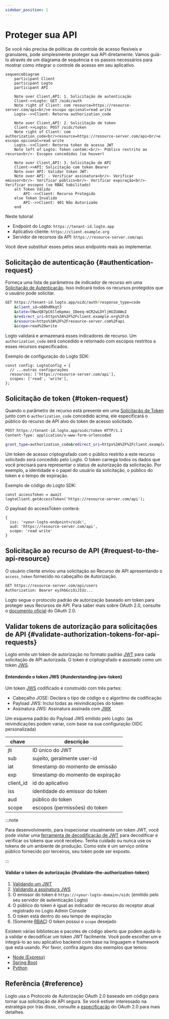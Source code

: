 ```yaml
---
sidebar_position: 1
---
```


# Proteger sua API

Se você não precisa de políticas de controle de acesso flexíveis e granulares, pode simplesmente proteger sua API diretamente. Vamos guiá-lo através de um diagrama de sequência e os passos necessários para mostrar como integrar o controle de acesso em seu aplicativo.

```mermaid
sequenceDiagram
    participant Client
    participant Logto
    participant API

    Note over Client,API: 1. Solicitação de autenticação
    Client->>Logto: GET /oidc/auth
    Note right of Client: com resource=https://resource-server.com/api<br/>e escopo opcional=read write
    Logto-->>Client: Retorna authorization_code

    Note over Client,API: 2. Solicitação de token
    Client->>Logto: POST /oidc/token
    Note right of Client: com authorization_code<br/>resource=https://resource-server.com/api<br/>e escopo opcional=read write
    Logto-->>Client: Retorna token de acesso JWT
    Note left of Logto: Token contém:<br/>- Público restrito ao recurso<br/>- Escopos concedidos (se houver)

    Note over Client,API: 3. Solicitação de API
    Client->>API: Solicitação com token Bearer
    Note over API: Validar token JWT:
    Note over API: - Verificar assinatura<br/>- Verificar emissor<br/>- Verificar público<br/>- Verificar expiração<br/>- Verificar escopos (se RBAC habilitado)
    alt Token Válido
        API-->>Client: Recurso Protegido
    else Token Inválido
        API-->>Client: 401 Não Autorizado
    end
```

Neste tutorial

- Endpoint do Logto: `https://tenant-id.logto.app`
- Aplicativo cliente: `https://client.example.org`
- Servidor de recursos da API: `https://resource-server.com/api`

Você deve substituir esses pelos seus endpoints reais ao implementar.

## Solicitação de autenticação \{#authentication-request}

Forneça uma lista de parâmetros de indicador de recurso em uma [Solicitação de Autenticação](https://openid.net/specs/openid-connect-core-1_0.html#AuthRequest). Isso indicará todos os recursos protegidos que o usuário pode solicitar.

```bash
GET https://tenant-id.logto.app/oidc/auth?response_type=code
    &client_id=s6BhdRkqt3
    &state=tNwzQ87pC6llebpmac_IDeeq-mCR2wLDYljHUZUAWuI
    &redirect_uri=https%3A%2F%2Fclient.example.org%2Fcb
    &resource=https%3A%2F%2Fresource-server.com%2Fapi
    &scope=read%20write
```

Logto validará e armazenará esses indicadores de recurso. Um `authorization_code` será concedido e retornado com escopos restritos a esses recursos especificados.

Exemplo de configuração do Logto SDK:

```tsx
const config: LogtoConfig = {
  // ...outras configurações
  resources: ['https://resource-server.com/api'],
  scopes: ['read', 'write'],
};
```

## Solicitação de token \{#token-request}

Quando o parâmetro de recurso está presente em uma [Solicitação de Token](https://openid.net/specs/openid-connect-core-1_0.html#TokenRequest) junto com o `authorization_code` concedido acima, ele especificará o público do recurso de API alvo do token de acesso solicitado.

```bash
POST https://tenant-id.logto.app/oidc/token HTTP/1.1
Content-Type: application/x-www-form-urlencoded

grant_type=authorization_code&redirect_uri=https%3A%2F%2Fclient.example.org%2Fcb&code=10esc29BWC2qZB0acc9v8zAv9ltc2pko105tQauZ&resource=https%3A%2F%2Fresource-server.com%2Fapi
```

Um token de acesso criptografado com o público restrito a este recurso solicitado será concedido pelo Logto. O token carrega todos os dados que você precisará para representar o status de autorização da solicitação. Por exemplo, a identidade e o papel do usuário da solicitação, o público do token e o tempo de expiração.

Exemplo de código do Logto SDK:

```tsx
const accessToken = await logtoClient.getAccessToken('https://resource-server.com/api');
```

O payload do accessToken conterá:

```tsx
{
  iss: '<your-logto-endpoint>/oidc',
  aud: 'https://resource-server.com/api',
  scope: 'read write'
}
```

## Solicitação ao recurso de API \{#request-to-the-api-resource}

O usuário cliente enviou uma solicitação ao Recurso de API apresentando o `access_token` fornecido no cabeçalho de Autorização.

```bash
GET https://resource-server.com/api/users
Authorization: Bearer eyJhbGciOiJIUz...
```

Logto segue o protocolo padrão de autorização baseado em token para proteger seus Recursos de API. Para saber mais sobre OAuth 2.0, consulte o [documento oficial](https://datatracker.ietf.org/doc/html/rfc6749#section-1.3.1) do OAuth 2.0.

## Validar tokens de autorização para solicitações de API \{#validate-authorization-tokens-for-api-requests}

Logto emite um token de autorização no formato padrão [JWT](https://datatracker.ietf.org/doc/html/rfc7519) para cada solicitação de API autorizada. O token é criptografado e assinado como um token [JWS](https://datatracker.ietf.org/doc/html/rfc7515).

#### Entendendo o token JWS \{#understanding-jws-token}

Um token [JWS](https://datatracker.ietf.org/doc/html/rfc7515) codificado é construído com três partes:

- Cabeçalho JOSE: Declara o tipo de código e o algoritmo de codificação
- Payload JWS: Inclui todas as reivindicações do token
- Assinatura JWS: Assinatura assinada com [JWK](https://datatracker.ietf.org/doc/html/rfc7517)

Um esquema padrão do Payload JWS emitido pelo Logto: (as reivindicações podem variar, com base na sua configuração OIDC personalizada)

| chave     | descrição                         |
| --------- | --------------------------------- |
| jti       | ID único do JWT                   |
| sub       | sujeito, geralmente user-id       |
| iat       | timestamp do momento de emissão   |
| exp       | timestamp do momento de expiração |
| client_id | id do aplicativo                  |
| iss       | identidade do emissor do token    |
| aud       | público do token                  |
| scope     | escopos (permissões) do token     |

:::note

Para desenvolvimento, para inspecionar visualmente um token JWT, você pode visitar uma [ferramenta de decodificação de JWT](https://www.jstoolset.com/jwt) para decodificar e verificar os tokens que você recebeu. Tenha cuidado ou nunca use os tokens de um ambiente de produção. Como este é um serviço online público fornecido por terceiros, seu token pode ser exposto.

:::

#### Validar o token de autorização \{#validate-the-authorization-token}

1. [Validando um JWT](https://datatracker.ietf.org/doc/html/rfc7519#section-7.2)
2. [Validando a assinatura JWS](https://datatracker.ietf.org/doc/html/rfc7515#section-5.2)
3. O emissor do token é `https://<your-logto-domain>/oidc` (emitido pelo seu servidor de autenticação Logto)
4. O público do token é igual ao indicador de recurso do receptor atual registrado no Logto Admin Console
5. O token está dentro do seu tempo de expiração
6. (Somente [RBAC](/authorization/role-based-access-control/protect-api-resources-with-rbac)) O token possui o `scope` desejado

Existem várias bibliotecas e pacotes de código aberto que podem ajudá-lo a validar e decodificar um token JWT facilmente. Você pode escolher um e integrá-lo ao seu aplicativo backend com base na linguagem e framework que está usando. Por favor, confira alguns dos exemplos que temos:

- [Node (Express)](/authorization/api-resources/node-express)
- [Spring Boot](/authorization/api-resources/spring-boot)
- [Python](/authorization/api-resources/python)

## Referência \{#reference}

Logto usa o Protocolo de Autorização OAuth 2.0 baseado em código para tornar sua solicitação de API segura. Se você estiver interessado na estratégia por trás disso, consulte a [especificação](https://datatracker.ietf.org/doc/html/rfc6749#section-1.3.1) do OAuth 2.0 para mais detalhes.
